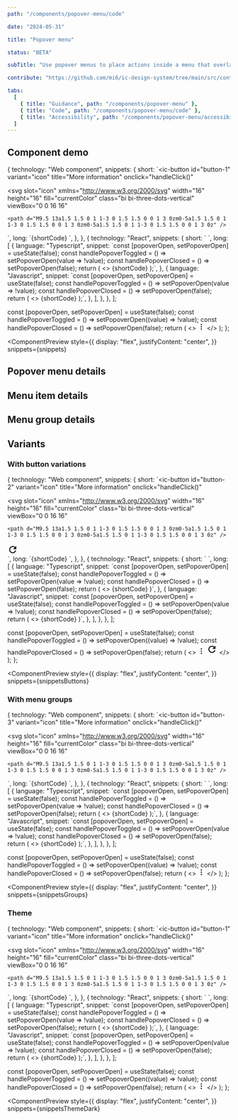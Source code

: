 ```yaml
---
path: "/components/popover-menu/code"

date: "2024-05-31"

title: "Popover menu"

status: "BETA"

subTitle: "Use popover menus to place actions inside a menu that overlays other page content when opened."

contribute: "https://github.com/mi6/ic-design-system/tree/main/src/content/structured/components/popover-menu"

tabs:
  [
    { title: "Guidance", path: "/components/popover-menu" },
    { title: "Code", path: "/components/popover-menu/code" },
    { title: "Accessibility", path: "/components/popover-menu/accessibility" },
  ]
---
```



## Component demo

  {
    technology: "Web component",
    snippets: {
      short: `<ic-button 
  id="button-1" 
  variant="icon"
  title="More information" 
  onclick="handleClick()"
>
  <svg
    slot="icon"
    xmlns="http://www.w3.org/2000/svg"
    width="16"
    height="16"
    fill="currentColor"
    class="bi bi-three-dots-vertical"
    viewBox="0 0 16 16"
  >
    <path d="M9.5 13a1.5 1.5 0 1 1-3 0 1.5 1.5 0 0 1 3 0zm0-5a1.5 1.5 0 1 1-3 0 1.5 1.5 0 0 1 3 0zm0-5a1.5 1.5 0 1 1-3 0 1.5 1.5 0 0 1 3 0z" />
  </svg>
</ic-button>
<div>
  <ic-popover-menu anchor="button-1" aria-label="popover" id="popover-menu">
    <ic-menu-item label="Copy code"></ic-menu-item>
    <ic-menu-item label="Paste code"></ic-menu-item>
    <ic-menu-item
      label="Actions"
      submenu-trigger-for="actions"
    ></ic-menu-item>
  </ic-popover-menu>
  <ic-popover-menu submenu-id="actions">
    <ic-menu-item label="Edit"></ic-menu-item>
    <ic-menu-item label="Find"></ic-menu-item>
    <ic-menu-item label="Delete" variant="destructive"></ic-menu-item>
  </ic-popover-menu>
</div>`,
      long: `{shortCode}
<script>
  var icPopover = document.querySelector("#popover-menu");
  function handleClick() {
    icPopover.open = !icPopover.open;
  }
</script>`,
    },
  },
  {
    technology: "React",
    snippets: {
      short: `<IcButton
  variant="icon"
  title="More information"
  id="button-1"
  onClick={handlePopoverToggled}
>
  <SlottedSVG
    slot="icon"
    xmlns="http://www.w3.org/2000/svg"
    width="16"
    height="16"
    fill="currentColor"
    class="bi bi-three-dots-vertical"
    viewBox="0 0 16 16"
  >
    <path d="M9.5 13a1.5 1.5 0 1 1-3 0 1.5 1.5 0 0 1 3 0zm0-5a1.5 1.5 0 1 1-3 0 1.5 1.5 0 0 1 3 0zm0-5a1.5 1.5 0 1 1-3 0 1.5 1.5 0 0 1 3 0z" />
  </SlottedSVG>
</IcButton>
<IcPopoverMenu anchor="button-1" aria-label="popover" open={popoverOpen} onIcPopoverClosed={handlePopoverClosed}>
  <IcMenuItem label="Copy code" />
  <IcMenuItem label="Paste code" />
  <IcMenuItem label="Actions" submenuTriggerFor="actions" />
</IcPopoverMenu>
<IcPopoverMenu submenuId="actions" aria-label="popover">
  <IcMenuItem label="Edit" />
  <IcMenuItem label="Find" />
  <IcMenuItem label="Delete" variant="destructive" />
</IcPopoverMenu>`,
      long: [
        {
          language: "Typescript",
          snippet: `const [popoverOpen, setPopoverOpen] = useState<boolean>(false);
const handlePopoverToggled = () => setPopoverOpen(value => !value);
const handlePopoverClosed = () => setPopoverOpen(false);
return (
  <>
    {shortCode}
  </>
);`,
        },
        {
          language: "Javascript",
          snippet: `const [popoverOpen, setPopoverOpen] = useState(false);
const handlePopoverToggled = () => setPopoverOpen(value => !value);
const handlePopoverClosed = () => setPopoverOpen(false);
return (
  <>
    {shortCode}
  </>
);`,
        },
      ],
    },
  },
];

  const [popoverOpen, setPopoverOpen] = useState(false);
  const handlePopoverToggled = () => setPopoverOpen((value) => !value);
  const handlePopoverClosed = () => setPopoverOpen(false);
  return (
    <>
      <IcButton
        variant="icon"
        title="More information"
        id="button-1"
        onClick={handlePopoverToggled}
      >
        <svg
          slot="icon"
          xmlns="http://www.w3.org/2000/svg"
          width="16"
          height="16"
          fill="currentColor"
          class="bi bi-three-dots-vertical"
          viewBox="0 0 16 16"
        >
          <path d="M9.5 13a1.5 1.5 0 1 1-3 0 1.5 1.5 0 0 1 3 0zm0-5a1.5 1.5 0 1 1-3 0 1.5 1.5 0 0 1 3 0zm0-5a1.5 1.5 0 1 1-3 0 1.5 1.5 0 0 1 3 0z" />
        </svg>
      </IcButton>
      <IcPopoverMenu
        anchor="button-1"
        aria-label="popover"
        open={popoverOpen}
        onIcPopoverClosed={handlePopoverClosed}
      >
        <IcMenuItem label="Copy code" />
        <IcMenuItem label="Paste code" />
        <IcMenuItem label="Actions" submenuTriggerFor="actions" />
      </IcPopoverMenu>
      <IcPopoverMenu submenuId="actions" aria-label="popover">
        <IcMenuItem label="Edit" />
        <IcMenuItem label="Find" />
        <IcMenuItem label="Delete" variant="destructive" />
      </IcPopoverMenu>
    </>
  );
};

<ComponentPreview
  style={{
    display: "flex",
    justifyContent: "center",
  }}
  snippets={snippets}
>
  <DemoPopover />
</ComponentPreview>

## Popover menu details

<ComponentDetails component="ic-popover-menu" />

## Menu item details

<ComponentDetails component="ic-menu-item" />

## Menu group details

<ComponentDetails component="ic-menu-group" />

## Variants

### With button variations

  {
    technology: "Web component",
    snippets: {
      short: `<ic-button 
  id="button-2" 
  variant="icon"
  title="More information" 
  onclick="handleClick()"
>
  <svg
    slot="icon"
    xmlns="http://www.w3.org/2000/svg"
    width="16"
    height="16"
    fill="currentColor"
    class="bi bi-three-dots-vertical"
    viewBox="0 0 16 16"
  >
    <path d="M9.5 13a1.5 1.5 0 1 1-3 0 1.5 1.5 0 0 1 3 0zm0-5a1.5 1.5 0 1 1-3 0 1.5 1.5 0 0 1 3 0zm0-5a1.5 1.5 0 1 1-3 0 1.5 1.5 0 0 1 3 0z" />
  </svg>
</ic-button>
<div>
  <ic-popover-menu anchor="button-2" aria-label="popover" id="popover-menu-2">
    <ic-menu-item label="Copy" disabled="true"></ic-menu-item>
    <ic-menu-item label="Paste" keyboard-shortcut-label="Cmd + V"></ic-menu-item>
    <ic-menu-item label="Edit" description="This is used to edit the original."></ic-menu-item>
    <ic-menu-item label="Show/Hide" variant="toggle"></ic-menu-item>
    <ic-menu-item label="Find icons">
      <svg
        slot="icon"
        xmlns="http://www.w3.org/2000/svg"
        height="24"
        viewBox="0 0 24 24"
        width="24"
      >
        <path d="M0 0h24v24H0V0z" fill="none" />
        <path
          d="M17.65 6.35C16.2 4.9 14.21 4 12 4c-4.42 0-7.99 3.58-7.99 8s3.57 8 7.99 8c3.73 0 6.84-2.55 7.73-6h-2.08c-.82 2.33-3.04 4-5.65 4-3.31 0-6-2.69-6-6s2.69-6 6-6c1.66 0 3.14.69 4.22 1.78L13 11h7V4l-2.35 2.35z"
        />
      </svg>
    </ic-menu-item>
    <ic-menu-item label="Delete" disabled="true" variant="destructive"></ic-menu-item>
    <ic-menu-item label="Log out" variant="destructive"></ic-menu-item>
  </ic-popover-menu>
</div>`,
      long: `{shortCode}
<script>
  var icPopover = document.querySelector("#popover-menu-2");
  function handleClick() {
    icPopover.open = !icPopover.open;
  }
</script>`,
    },
  },
  {
    technology: "React",
    snippets: {
      short: `<IcButton
  variant="icon"
  title="More information"
  id="button-2"
  onClick={handlePopoverToggled}
>
  <SlottedSVG
    slot="icon"
    xmlns="http://www.w3.org/2000/svg"
    width="16"
    height="16"
    fill="currentColor"
    class="bi bi-three-dots-vertical"
    viewBox="0 0 16 16"
  >
    <path d="M9.5 13a1.5 1.5 0 1 1-3 0 1.5 1.5 0 0 1 3 0zm0-5a1.5 1.5 0 1 1-3 0 1.5 1.5 0 0 1 3 0zm0-5a1.5 1.5 0 1 1-3 0 1.5 1.5 0 0 1 3 0z" />
  </SlottedSVG>
</IcButton>
<IcPopoverMenu anchor="button-2" aria-label="popover" open={popoverOpen} onIcPopoverClosed={handlePopoverClosed}>
  <IcMenuItem label="Copy" disabled />
  <IcMenuItem label="Paste" keyboardShortcutLabel="Cmd + V" />
  <IcMenuItem label="Edit" description="This is used to edit the original." />
  <IcMenuItem label="Show/Hide" variant="toggle" />
  <IcMenuItem label="Find icons">
    <SlottedSVG
      slot="icon"
      xmlns="http://www.w3.org/2000/svg"
      height="24"
      viewBox="0 0 24 24"
      width="24"
    >
      <path d="M0 0h24v24H0V0z" fill="none" />
      <path
        d="M17.65 6.35C16.2 4.9 14.21 4 12 4c-4.42 0-7.99 3.58-7.99 8s3.57 8 7.99 8c3.73 0 6.84-2.55 7.73-6h-2.08c-.82 2.33-3.04 4-5.65 4-3.31 0-6-2.69-6-6s2.69-6 6-6c1.66 0 3.14.69 4.22 1.78L13 11h7V4l-2.35 2.35z"
      />
    </SlottedSVG>
  </IcMenuItem>
  <IcMenuItem label="Delete" disabled variant="destructive" />
  <IcMenuItem label="Log out" variant="destructive" />
</IcPopoverMenu>`,
      long: [
        {
          language: "Typescript",
          snippet: `const [popoverOpen, setPopoverOpen] = useState<boolean>(false);
const handlePopoverToggled = () => setPopoverOpen(value => !value);
const handlePopoverClosed = () => setPopoverOpen(false);
return (
  <>
    {shortCode}
  </>
)`,
        },
        {
          language: "Javascript",
          snippet: `const [popoverOpen, setPopoverOpen] = useState(false);
const handlePopoverToggled = () => setPopoverOpen(value => !value);
const handlePopoverClosed = () => setPopoverOpen(false);
return (
  <>
    {shortCode}
  </>
)`,
        },
      ],
    },
  },
];

  const [popoverOpen, setPopoverOpen] = useState(false);
  const handlePopoverToggled = () => setPopoverOpen((value) => !value);
  const handlePopoverClosed = () => setPopoverOpen(false);
  return (
    <>
      <IcButton
        variant="icon"
        title="More information"
        id="button-2"
        onClick={handlePopoverToggled}
      >
        <svg
          slot="icon"
          xmlns="http://www.w3.org/2000/svg"
          width="16"
          height="16"
          fill="currentColor"
          class="bi bi-three-dots-vertical"
          viewBox="0 0 16 16"
        >
          <path d="M9.5 13a1.5 1.5 0 1 1-3 0 1.5 1.5 0 0 1 3 0zm0-5a1.5 1.5 0 1 1-3 0 1.5 1.5 0 0 1 3 0zm0-5a1.5 1.5 0 1 1-3 0 1.5 1.5 0 0 1 3 0z" />
        </svg>
      </IcButton>
      <IcPopoverMenu
        anchor="button-2"
        aria-label="popover"
        open={popoverOpen}
        onIcPopoverClosed={handlePopoverClosed}
      >
        <IcMenuItem label="Copy" disabled />
        <IcMenuItem label="Paste" keyboardShortcutLabel="Cmd + V" />
        <IcMenuItem
          label="Edit"
          description="This is used to edit the original."
        />
        <IcMenuItem label="Show/Hide" variant="toggle" />
        <IcMenuItem label="Find icons">
          <svg
            slot="icon"
            xmlns="http://www.w3.org/2000/svg"
            height="24"
            viewBox="0 0 24 24"
            width="24"
          >
            <path d="M0 0h24v24H0V0z" fill="none" />
            <path d="M17.65 6.35C16.2 4.9 14.21 4 12 4c-4.42 0-7.99 3.58-7.99 8s3.57 8 7.99 8c3.73 0 6.84-2.55 7.73-6h-2.08c-.82 2.33-3.04 4-5.65 4-3.31 0-6-2.69-6-6s2.69-6 6-6c1.66 0 3.14.69 4.22 1.78L13 11h7V4l-2.35 2.35z" />
          </svg>
        </IcMenuItem>
        <IcMenuItem label="Delete" disabled variant="destructive" />
        <IcMenuItem label="Log out" variant="destructive" />
      </IcPopoverMenu>
    </>
  );
};

<ComponentPreview
  style={{
    display: "flex",
    justifyContent: "center",
  }}
  snippets={snippetsButtons}
>
  <ButtonsPopover />
</ComponentPreview>

### With menu groups

  {
    technology: "Web component",
    snippets: {
      short: `<ic-button 
  id="button-3" 
  variant="icon"
  title="More information" 
  onclick="handleClick()"
>
  <svg
    slot="icon"
    xmlns="http://www.w3.org/2000/svg"
    width="16"
    height="16"
    fill="currentColor"
    class="bi bi-three-dots-vertical"
    viewBox="0 0 16 16"
  >
    <path d="M9.5 13a1.5 1.5 0 1 1-3 0 1.5 1.5 0 0 1 3 0zm0-5a1.5 1.5 0 1 1-3 0 1.5 1.5 0 0 1 3 0zm0-5a1.5 1.5 0 1 1-3 0 1.5 1.5 0 0 1 3 0z" />
  </svg>
</ic-button>
<div>
  <ic-popover-menu anchor="button-3" aria-label="popover" id="popover-menu-3">
    <ic-menu-group label="Edit options">
      <ic-menu-item label="Copy" disabled="true"></ic-menu-item>
      <ic-menu-item label="Paste" keyboard-shortcut-label="Cmd + V"></ic-menu-item>
    </ic-menu-group>
    <ic-menu-group>
      <ic-menu-item label="Format"></ic-menu-item>
      <ic-menu-item label="Help"></ic-menu-item>
    <ic-menu-group>
  </ic-popover-menu>
</div>`,
      long: `{shortCode}
<script>
  var icPopover = document.querySelector("#popover-menu-3");
  function handleClick() {
    icPopover.open = !icPopover.open;
  }
</script>`,
    },
  },
  {
    technology: "React",
    snippets: {
      short: `<IcButton
  variant="icon"
  title="More information"
  id="button-3"
  onClick={handlePopoverToggled}
>
  <SlottedSVG
    slot="icon"
    xmlns="http://www.w3.org/2000/svg"
    width="16"
    height="16"
    fill="currentColor"
    class="bi bi-three-dots-vertical"
    viewBox="0 0 16 16"
  >
    <path d="M9.5 13a1.5 1.5 0 1 1-3 0 1.5 1.5 0 0 1 3 0zm0-5a1.5 1.5 0 1 1-3 0 1.5 1.5 0 0 1 3 0zm0-5a1.5 1.5 0 1 1-3 0 1.5 1.5 0 0 1 3 0z" />
  </SlottedSVG>
</IcButton>
<IcPopoverMenu anchor="button-3" aria-label="popover" open={popoverOpen} onIcPopoverClosed={handlePopoverClosed}>
  <IcMenuGroup label="Edit options">
    <IcMenuItem label="Copy" disabled />
    <IcMenuItem label="Paste" keyboardShortcutLabel="Cmd + V" />
  </IcMenuGroup>
  <IcMenuGroup>
    <IcMenuItem label="Format" />
    <IcMenuItem label="Help" />
  </IcMenuGroup>
</IcPopoverMenu>`,
      long: [
        {
          language: "Typescript",
          snippet: `const [popoverOpen, setPopoverOpen] = useState<boolean>(false);
const handlePopoverToggled = () => setPopoverOpen(value => !value);
const handlePopoverClosed = () => setPopoverOpen(false);
return (
  <>
    {shortCode}
  </>
);`,
        },
        {
          language: "Javascript",
          snippet: `const [popoverOpen, setPopoverOpen] = useState(false);
const handlePopoverToggled = () => setPopoverOpen(value => !value);
const handlePopoverClosed = () => setPopoverOpen(false);
return (
  <>
    {shortCode}
  </>
);`,
        },
      ],
    },
  },
];

  const [popoverOpen, setPopoverOpen] = useState(false);
  const handlePopoverToggled = () => setPopoverOpen((value) => !value);
  const handlePopoverClosed = () => setPopoverOpen(false);
  return (
    <>
      <IcButton
        variant="icon"
        title="More information"
        id="button-3"
        onClick={handlePopoverToggled}
      >
        <svg
          slot="icon"
          xmlns="http://www.w3.org/2000/svg"
          width="16"
          height="16"
          fill="currentColor"
          class="bi bi-three-dots-vertical"
          viewBox="0 0 16 16"
        >
          <path d="M9.5 13a1.5 1.5 0 1 1-3 0 1.5 1.5 0 0 1 3 0zm0-5a1.5 1.5 0 1 1-3 0 1.5 1.5 0 0 1 3 0zm0-5a1.5 1.5 0 1 1-3 0 1.5 1.5 0 0 1 3 0z" />
        </svg>
      </IcButton>
      <IcPopoverMenu
        anchor="button-3"
        aria-label="popover"
        open={popoverOpen}
        onIcPopoverClosed={handlePopoverClosed}
      >
        <IcMenuGroup label="Edit options">
          <IcMenuItem label="Copy" disabled />
          <IcMenuItem label="Paste" keyboardShortcutLabel="Cmd + V" />
        </IcMenuGroup>
        <IcMenuGroup>
          <IcMenuItem label="Format" />
          <IcMenuItem label="Help" />
        </IcMenuGroup>
      </IcPopoverMenu>
    </>
  );
};

<ComponentPreview
  style={{
    display: "flex",
    justifyContent: "center",
  }}
  snippets={snippetsGroups}
>
  <GroupsPopover />
</ComponentPreview>

### Theme

  {
    technology: "Web component",
    snippets: {
      short: `<ic-button 
  id="button-1" 
  variant="icon"
  title="More information" 
  onclick="handleClick()"
>
  <svg
    slot="icon"
    xmlns="http://www.w3.org/2000/svg"
    width="16"
    height="16"
    fill="currentColor"
    class="bi bi-three-dots-vertical"
    viewBox="0 0 16 16"
  >
    <path d="M9.5 13a1.5 1.5 0 1 1-3 0 1.5 1.5 0 0 1 3 0zm0-5a1.5 1.5 0 1 1-3 0 1.5 1.5 0 0 1 3 0zm0-5a1.5 1.5 0 1 1-3 0 1.5 1.5 0 0 1 3 0z" />
  </svg>
</ic-button>
<div>
  <ic-popover-menu theme="dark" anchor="button-1" aria-label="popover" id="popover-menu">
    <ic-menu-item label="Copy code"></ic-menu-item>
    <ic-menu-item label="Paste code"></ic-menu-item>
    <ic-menu-item
      label="Actions"
      submenu-trigger-for="actions"
    ></ic-menu-item>
  </ic-popover-menu>
  <ic-popover-menu submenu-id="actions">
    <ic-menu-item label="Edit"></ic-menu-item>
    <ic-menu-item label="Find"></ic-menu-item>
    <ic-menu-item label="Delete" variant="destructive"></ic-menu-item>
  </ic-popover-menu>
</div>`,
      long: `{shortCode}
<script>
  var icPopover = document.querySelector("#popover-menu");
  function handleClick() {
    icPopover.open = !icPopover.open;
  }
</script>`,
    },
  },
  {
    technology: "React",
    snippets: {
      short: `<IcButton
  variant="icon"
  title="More information"
  id="button-1"
  onClick={handlePopoverToggled}
>
  <SlottedSVG
    slot="icon"
    xmlns="http://www.w3.org/2000/svg"
    width="16"
    height="16"
    fill="currentColor"
    class="bi bi-three-dots-vertical"
    viewBox="0 0 16 16"
  >
    <path d="M9.5 13a1.5 1.5 0 1 1-3 0 1.5 1.5 0 0 1 3 0zm0-5a1.5 1.5 0 1 1-3 0 1.5 1.5 0 0 1 3 0zm0-5a1.5 1.5 0 1 1-3 0 1.5 1.5 0 0 1 3 0z" />
  </SlottedSVG>
</IcButton>
<IcPopoverMenu 
  theme="dark" 
  anchor="button-1" 
  aria-label="popover" 
  open={popoverOpen} 
  onIcPopoverClosed={handlePopoverClosed}
>
  <IcMenuItem label="Copy code" />
  <IcMenuItem label="Paste code" />
  <IcMenuItem label="Actions" submenuTriggerFor="actions" />
</IcPopoverMenu>
<IcPopoverMenu submenuId="actions" aria-label="popover">
  <IcMenuItem label="Edit" />
  <IcMenuItem label="Find" />
  <IcMenuItem label="Delete" variant="destructive" />
</IcPopoverMenu>`,
      long: [
        {
          language: "Typescript",
          snippet: `const [popoverOpen, setPopoverOpen] = useState<boolean>(false);
const handlePopoverToggled = () => setPopoverOpen(value => !value);
const handlePopoverClosed = () => setPopoverOpen(false);
return (
  <>
    {shortCode}
  </>
);`,
        },
        {
          language: "Javascript",
          snippet: `const [popoverOpen, setPopoverOpen] = useState(false);
const handlePopoverToggled = () => setPopoverOpen(value => !value);
const handlePopoverClosed = () => setPopoverOpen(false);
return (
  <>
    {shortCode}
  </>
);`,
        },
      ],
    },
  },
];

  const [popoverOpen, setPopoverOpen] = useState(false);
  const handlePopoverToggled = () => setPopoverOpen((value) => !value);
  const handlePopoverClosed = () => setPopoverOpen(false);
  return (
    <>
      <IcButton
        variant="icon"
        title="More information"
        id="button-1"
        onClick={handlePopoverToggled}
      >
        <svg
          slot="icon"
          xmlns="http://www.w3.org/2000/svg"
          width="16"
          height="16"
          fill="currentColor"
          class="bi bi-three-dots-vertical"
          viewBox="0 0 16 16"
        >
          <path d="M9.5 13a1.5 1.5 0 1 1-3 0 1.5 1.5 0 0 1 3 0zm0-5a1.5 1.5 0 1 1-3 0 1.5 1.5 0 0 1 3 0zm0-5a1.5 1.5 0 1 1-3 0 1.5 1.5 0 0 1 3 0z" />
        </svg>
      </IcButton>
      <IcPopoverMenu
        anchor="button-1"
        aria-label="popover"
        open={popoverOpen}
        onIcPopoverClosed={handlePopoverClosed}
        theme="dark"
      >
        <IcMenuItem label="Copy code" />
        <IcMenuItem label="Paste code" />
        <IcMenuItem label="Actions" submenuTriggerFor="actions" />
      </IcPopoverMenu>
      <IcPopoverMenu submenuId="actions" aria-label="popover">
        <IcMenuItem label="Edit" />
        <IcMenuItem label="Find" />
        <IcMenuItem label="Delete" variant="destructive" />
      </IcPopoverMenu>
    </>
  );
};

<ComponentPreview
  style={{
    display: "flex",
    justifyContent: "center",
  }}
  snippets={snippetsThemeDark}
>
  <ThemeDarkPopover />
</ComponentPreview>
